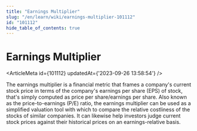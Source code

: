 ```yaml
---
title: "Earnings Multiplier"
slug: "/en/learn/wiki/earnings-multiplier-101112"
id: "101112"
hide_table_of_contents: true
---
```



# Earnings Multiplier

<ArticleMeta id={101112} updatedAt={'2023-09-26 13:58:54'} />
<div className='border-solid border-b border-t-0 my-4 border-[var(--ifm-color-gray-300)]' />

The earnings multiplier is a financial metric that frames a company's current stock price in terms of the company's earnings per share (EPS) of stock, that's simply computed as price per share/earnings per share. Also known as the price-to-earnings (P/E) ratio, the earnings multiplier can be used as a simplified valuation tool with which to compare the relative costliness of the stocks of similar companies. It can likewise help investors judge current stock prices against their historical prices on an earnings-relative basis.

